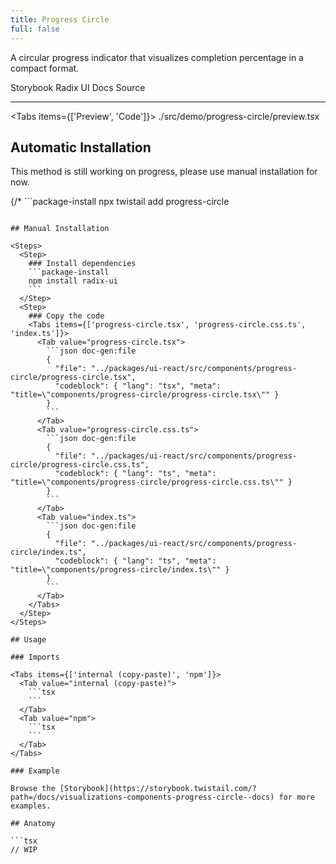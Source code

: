 ```yaml
---
title: Progress Circle
full: false
---
```


A circular progress indicator that visualizes completion percentage in a compact format.

<Badges>
  <BadgeLink href="https://storybook.twistail.com/?path=/docs/visualizations-components-progress-circle--docs" external>
    Storybook
  </BadgeLink>
  <BadgeLink href="https://www.radix-ui.com/primitives/docs/utilities/slot" external>
    Radix UI Docs
  </BadgeLink>
  <BadgeLink href="https://github.com/riipandi/twistail/tree/main/packages/ui-react/src/components/progress-circle" external>
    Source
  </BadgeLink>
</Badges>

---


<Tabs items={['Preview', 'Code']}>
  <Tab value="Preview" className="rounded-b-xl flex min-h-44 flex-wrap items-center justify-center gap-4 py-20 not-prose">
    <Demo />
  </Tab>
  <Tab value="Code">
    <include cwd lang="tsx">./src/demo/progress-circle/preview.tsx</include>
  </Tab>
</Tabs>

## Automatic Installation

<Callout type='warn'>
  This method is still working on progress, please use manual installation for now.
</Callout>

{/* ```package-install
npx twistail add progress-circle
``` */}

## Manual Installation

<Steps>
  <Step>
    ### Install dependencies
    ```package-install
    npm install radix-ui
    ```
  </Step>
  <Step>
    ### Copy the code
    <Tabs items={['progress-circle.tsx', 'progress-circle.css.ts', 'index.ts']}>
      <Tab value="progress-circle.tsx">
        ```json doc-gen:file
        {
          "file": "../packages/ui-react/src/components/progress-circle/progress-circle.tsx",
          "codeblock": { "lang": "tsx", "meta": "title=\"components/progress-circle/progress-circle.tsx\"" }
        }
        ```
      </Tab>
      <Tab value="progress-circle.css.ts">
        ```json doc-gen:file
        {
          "file": "../packages/ui-react/src/components/progress-circle/progress-circle.css.ts",
          "codeblock": { "lang": "ts", "meta": "title=\"components/progress-circle/progress-circle.css.ts\"" }
        }
        ```
      </Tab>
      <Tab value="index.ts">
        ```json doc-gen:file
        {
          "file": "../packages/ui-react/src/components/progress-circle/index.ts",
          "codeblock": { "lang": "ts", "meta": "title=\"components/progress-circle/index.ts\"" }
        }
        ```
      </Tab>
    </Tabs>
  </Step>
</Steps>

## Usage

### Imports

<Tabs items={['internal (copy-paste)', 'npm']}>
  <Tab value="internal (copy-paste)">
    ```tsx
    ```
  </Tab>
  <Tab value="npm">
    ```tsx
    ```
  </Tab>
</Tabs>

### Example

Browse the [Storybook](https://storybook.twistail.com/?path=/docs/visualizations-components-progress-circle--docs) for more examples.

## Anatomy

```tsx
// WIP
```
